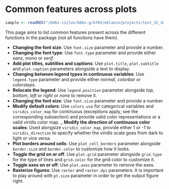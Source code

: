 # Common features across plots {-}

```r
sample <- readRDS("/b06x-isilon/b06x-g/G703/eblanco/projects/test_SC_datasets/sc_dataset.rds")
```

This page aims to list common features present across the different functions in the package (not all functions have them).

- **Changing the font size**: Use `font.size` parameter and provide a number.
- **Changing the font type**: Use `font.type` parameter and provide either *sans*, *mono* or *serif*.
- **Add plot titles, subtitles and captions**: Use `plot.title`, `plot.subtitle` and `plot.caption` parameters alongside a text to display.
- **Changing between legend types in continuous variables**: Use `legend.type` parameter and provide either *normal*, *colorbar* or *colorsteps*.
- **Relocate the legend**: Use `legend.position` parameter alongside *top*, *bottom*, *left* or *right* or *none* to remove it.
- **Changing the font size**: Use `font.size` parameter and provide a number.
- **Modify default colors**: Use `colors.use` for categorical variables and `viridis_color_map` for continuous (exceptions apply, see the corresponding subsection) and provide valid color representations or a valid viridis color map.
_ **Modify the direction of continuous color scales**: Used alongsize `viridis_color_map`, provide either 1 or -1 to `viridis_direction` to specify whether the viridis scale goes from dark to light or vice versa. 
- **Plot borders around cells**: Use `plot_cell_borders` parameter alongside `border.size` and `border.color` to customize how it looks.
- **Toggle the grid on or off**: Use `plot.grid` parameter alongside `grid.type` for the type of lines and `grid.color` for the grid color to customize it. 
- **Toggle axes on or off**: Use `plot.axes` parameter to remove the axes. 
- **Rasterize figures**: Use `raster` and `raster.dpi` parameters. It is important to play around with `pt.size` parameter in order to get the output figure right.
